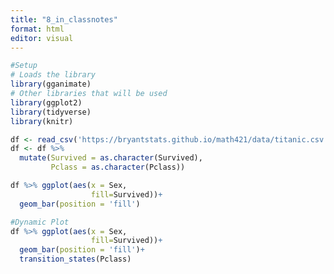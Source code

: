 ```yaml
---
title: "8_in_classnotes"
format: html
editor: visual
---
```


```r
#Setup
# Loads the library
library(gganimate)
# Other libraries that will be used
library(ggplot2)
library(tidyverse)
library(knitr)
```

```r
df <- read_csv('https://bryantstats.github.io/math421/data/titanic.csv')
df <- df %>% 
  mutate(Survived = as.character(Survived),
         Pclass = as.character(Pclass))
```

```r
df %>% ggplot(aes(x = Sex,
                  fill=Survived))+
  geom_bar(position = 'fill')
```

```r
#Dynamic Plot 
df %>% ggplot(aes(x = Sex,
                  fill=Survived))+
  geom_bar(position = 'fill')+
  transition_states(Pclass)
```
